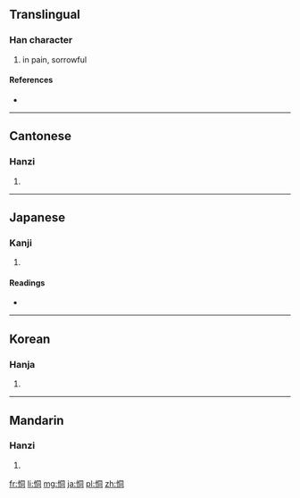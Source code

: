 ==Translingual==

===Han character===
{{Han char|rn=61|rad=心|as=06|sn=9|four=9702<sub>0</sub>|canj=心月一口 (PBMR)}}

# in pain, sorrowful

====References====
* {{Han ref|kx=0385.130|dkj=10594|dj=0717.030|hdz=42295.080|uh=606B|ud=24683|bh=ABF0|bd=44016}}

----

==Cantonese==

===Hanzi===
{{yue-hanzi|jyut=[[dung6]], [[tung1]]|y=dung6, tung1}}

# {{defn|lang=yue|sort=心06}}

----

==Japanese==

===Kanji===
{{ja-kanji|grade=|rs=心06}}

# {{defn|lang=ja|sort=心06}}

====Readings====
* {{ja-readings|on=[[どう]] (dō), [[とう]] (tō)|kun=[[いたむ]] (itamu)}}

----

==Korean==

===Hanja===
{{ko-hanja|hangeul=통|eumhun=|rv=tong|mr=t'ong|y=thong}}

# {{defn|lang=ko|sort=心06}}

----

==Mandarin==

===Hanzi===
{{cmn-hanzi|pin=[[dòng]] ([[dong4]]), [[tōng]] ([[tong1]])|wg=tung<sup>4</sup>, t'ung<sup>1</sup>}}

# {{defn|lang=cmn|sort=心06}}

[[fr:恫]]
[[li:恫]]
[[mg:恫]]
[[ja:恫]]
[[pl:恫]]
[[zh:恫]]